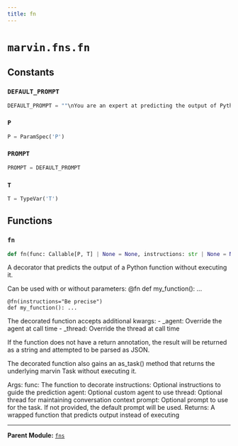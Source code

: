 ```yaml
---
title: fn
---
```


# `marvin.fns.fn`

## Constants

### `DEFAULT_PROMPT`
```python
DEFAULT_PROMPT = ""\nYou are an expert at predicting the output of Python functions. \n\nYou will be given:\n\n1. A function definition with all relevant details, including its docstring, type hints, parameters, and return annotation\n2. The actual values that will be passed to the function\n3. Any additional context that was provided at runtime\n\nWe do not have the function's source code. Therefore you must generate its output for the user. Respond with exactly the predicted output, matching the json schema signature of its annotation.\n""
```

### `P`
```python
P = ParamSpec('P')
```

### `PROMPT`
```python
PROMPT = DEFAULT_PROMPT
```

### `T`
```python
T = TypeVar('T')
```

## Functions

### `fn`
```python
def fn(func: Callable[P, T] | None = None, instructions: str | None = None, agent: Agent | None = None, thread: Thread | str | None = None, prompt: str | None = None) -> Callable[P, T]
```
A decorator that predicts the output of a Python function without executing it.

Can be used with or without parameters:
    @fn
    def my_function(): ...

    @fn(instructions="Be precise")
    def my_function(): ...

The decorated function accepts additional kwargs:
    - _agent: Override the agent at call time
    - _thread: Override the thread at call time

If the function does not have a return annotation, the result will be
returned as a string and attempted to be parsed as JSON.

The decorated function also gains an as_task() method that returns the underlying
marvin Task without executing it.

Args:
    func: The function to decorate
    instructions: Optional instructions to guide the prediction
    agent: Optional custom agent to use
    thread: Optional thread for maintaining conversation context
    prompt: Optional prompt to use for the task. If not provided, the default
        prompt will be used.
Returns:
    A wrapped function that predicts output instead of executing

---

**Parent Module:** [`fns`](marvin-fns)

